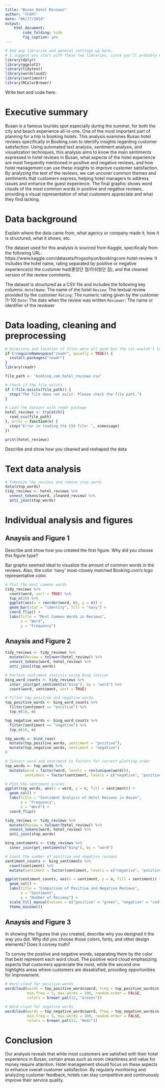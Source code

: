 ---
title: "Busan Hotel Reviews"
author: "지세미"
date: "06/17/2024"
output:
    html_document:
        code_folding: hide
        fig_caption: yes
---

```{r setup, include=FALSE}
# Add any libraries and general settings up here.
# I suggest you start with these two libraries, since you'll probably use them:
library(dplyr)
library(ggplot2)
library(tidytext)
library(wordcloud2)
library(sentimentr)
library(RColorBrewer)
```

Write text and code here.

# Executive summary

Busan is a famous tourists spot especially during the summer, for both the city and beach experience all-in-one. One of the most important part of planning for a trip is booking hotels. This analysis examines Busan hotel reviews specifically in Booking.com to identify insights regarding customer satisfaction. Using automated text analysis, sentiment analysis, and visualization techniques, this analysis aims to know the main sentiments expressed in hotel reviews in Busan, what aspects of the hotel experience are most frequently mentioned in positive and negative reviews, and how hotel management can use these insights to improve customer satisfaction.
By analyzing the text of the reviews, we can uncover common themes and sentiments that customers express, helping hotel managers to address issues and enhance the guest experience. The final graphic shows word clouds of the most common words in positive and negative reviews, providing a visual representation of what customers appreciate and what they find lacking.


# Data background

Explain where the data came from, what agency or company made it, how it is structured, what it shows, etc.

The dataset used for this analysis is sourced from Kaggle, specifically from the following URL: https://www.kaggle.com/datasets/frogsohyun/bookingcom-hotel-review.
It includes the hotel name, rating separated by positive or negative experience(s) the customer had(좋았던 점/아쉬웠던 점), and the cleaned version of the review comments.

The dataset is structured as a CSV file and includes the following key columns:
`HotelName`: The name of the hotel
`Review`: The textual review provided by the customer
`Rating`: The numeric rating given by the customer (1-10)
`Date`: The date when the review was written
`Reviewer`: The name or identifier of the reviewer

# Data loading, cleaning and preprocessing
```{r}
# Directory and location of files were all good but the csv wouldn't load, so alternative coding was performed
if (!requireNamespace("readr", quietly = TRUE)) {
  install.packages("readr")
}
library(readr)

file_path <- "booking.com_hotel_reviews.csv"

# Check if the file exists
if (!file.exists(file_path)) {
  stop("The file does not exist. Please check the file path.")
}

# Load the dataset with readr package
hotel_reviews <- tryCatch({
  read_csv(file_path)
}, error = function(e) {
  stop("Error in reading the CSV file: ", e$message)
})

print(hotel_reviews)
```


Describe and show how you cleaned and reshaped the data

# Text data analysis

```{r}
# Tokenize the reviews and remove stop words
data(stop_words)
tidy_reviews <- hotel_reviews %>%
  unnest_tokens(word, cleaned_review) %>%
  anti_join(stop_words)
```

# Individual analysis and figures

## Anaysis and Figure 1

Describe and show how you created the first figure. Why did you choose this figure type? 

Bar graphs seemed ideal to visualize the amount of common words in the reviews. Also, the color 'navy' most-closely matched Booking.com's logo representative color.

```{r}
# Plot the most common words
tidy_reviews %>%
  count(word, sort = TRUE) %>%
  top_n(20) %>%
  ggplot(aes(x = reorder(word, n), y = n)) +
  geom_bar(stat = "identity", fill = "navy") +
  coord_flip() +
  labs(title = "Most Common Words in Reviews",
       x = "Word",
       y = "Frequency")
```

## Anaysis and Figure 2

```{r}
tidy_reviews <- tidy_reviews %>%
  mutate(Review = tolower(hotel_review)) %>%
  unnest_tokens(word, hotel_review) %>%
  anti_join(stop_words)

# Perform sentiment analysis using Bing lexicon
bing_word_counts <- tidy_reviews %>%
  inner_join(get_sentiments("bing"), by = "word") %>%
  count(word, sentiment, sort = TRUE)

# Filter top positive and negative words
top_positive_words <- bing_word_counts %>%
  filter(sentiment == "positive") %>%
  top_n(10, n)

top_negative_words <- bing_word_counts %>%
  filter(sentiment == "negative") %>%
  top_n(10, n)

top_words <- bind_rows(
  mutate(top_positive_words, sentiment = "positive"),
  mutate(top_negative_words, sentiment = "negative")
)

# Convert word and sentiment to factors for correct plotting order
top_words <- top_words %>%
  mutate(word = factor(word, levels = rev(unique(word))),
         sentiment = factor(sentiment, levels = c("negative", "positive")))

# Plot the sentiment scores
ggplot(top_words, aes(x = word, y = n, fill = sentiment)) +
  geom_col() +
  labs(title = "Sentiment Analysis of Hotel Reviews in Busan",
       y = "Frequency",
       x = "Word") +
  coord_flip()

```

```{r}
tidy_reviews <- tidy_reviews %>%
  mutate(Review = tolower(hotel_review)) %>%
  unnest_tokens(word, hotel_review) %>%
  anti_join(stop_words)

bing_sentiments <- tidy_reviews %>%
  inner_join(get_sentiments("bing"), by = "word")

# Count the number of positive and negative reviews
sentiment_counts <- bing_sentiments %>%
  count(sentiment) %>%
  mutate(sentiment = factor(sentiment, levels = c("negative", "positive")))

ggplot(sentiment_counts, aes(x = sentiment, y = n, fill = sentiment)) +
  geom_col() +
  labs(title = "Comparison of Positive and Negative Reviews",
       x = "Sentiment",
       y = "Number of Reviews") +
  scale_fill_manual(values = c("positive" = "green", "negative" = "red")) +
  theme_minimal()
```

## Anaysis and Figure 3

In showing the figures that you created, describe why you designed it the way you did. Why did you choose those colors, fonts, and other design elements? Does it convey truth?

To convey the positive and negative words, separating them by the color that best represent each word cloud. The positive word cloud emphasizing aspects that customers appreciate the most, while the second one highlights areas where customers are dissatisfied, providing opportunities for improvement.

```{r}
# Word cloud for positive words
wordcloud(words = top_positive_words$word, freq = top_positive_words$n,
          min.freq = 5, max.words = 100, random.order = FALSE,
          colors = brewer.pal(12, "Greens"))

# Word cloud for negative words
wordcloud(words = top_negative_words$word, freq = top_negative_words$n,
          min.freq = 5, max.words = 100, random.order = FALSE,
          colors = brewer.pal(11, "Reds"))
```

# Conclusion

Our analysis reveals that while most customers are satisfied with their hotel experience in Busan, certain areas such as room cleanliness and value for money require attention. Hotel management should focus on these aspects to enhance overall customer satisfaction. By regularly monitoring and analyzing customer feedback, hotels can stay competitive and continuously improve their service quality.